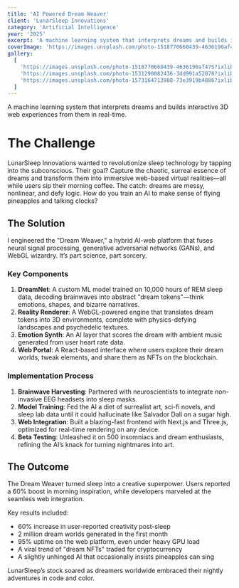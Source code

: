 ```yaml
---
title: 'AI Powered Dream Weaver'
client: 'LunarSleep Innovations'
category: 'Artificial Intelligence'
year: '2025'
excerpt: 'A machine learning system that interprets dreams and builds interactive 3D web experiences from them in real-time.'
coverImage: 'https://images.unsplash.com/photo-1518770660439-4636190af475?ixlib=rb-4.0.3&auto=format&fit=crop&w=1000&q=80'
gallery:
  [
    'https://images.unsplash.com/photo-1518770660439-4636190af475?ixlib=rb-4.0.3&auto=format&fit=crop&w=1000&q=80',
    'https://images.unsplash.com/photo-1531290082436-3dd991a52078?ixlib=rb-4.0.3&auto=format&fit=crop&w=1000&q=80',
    'https://images.unsplash.com/photo-1573164713988-73e3919b4886?ixlib=rb-4.0.3&auto=format&fit=crop&w=1000&q=80',
  ]
---
```


A machine learning system that interprets dreams and builds interactive 3D web experiences from them in real-time.

# The Challenge

LunarSleep Innovations wanted to revolutionize sleep technology by tapping into the subconscious. Their goal? Capture the chaotic, surreal essence of dreams and transform them into immersive web-based virtual realities—all while users sip their morning coffee. The catch: dreams are messy, nonlinear, and defy logic. How do you train an AI to make sense of flying pineapples and talking clocks?

## The Solution

I engineered the "Dream Weaver," a hybrid AI-web platform that fuses neural signal processing, generative adversarial networks (GANs), and WebGL wizardry. It’s part science, part sorcery.

### Key Components

1. **DreamNet**: A custom ML model trained on 10,000 hours of REM sleep data, decoding brainwaves into abstract "dream tokens"—think emotions, shapes, and bizarre narratives.
2. **Reality Renderer**: A WebGL-powered engine that translates dream tokens into 3D environments, complete with physics-defying landscapes and psychedelic textures.
3. **Emotion Synth**: An AI layer that scores the dream with ambient music generated from user heart rate data.
4. **Web Portal**: A React-based interface where users explore their dream worlds, tweak elements, and share them as NFTs on the blockchain.

### Implementation Process

1. **Brainwave Harvesting**: Partnered with neuroscientists to integrate non-invasive EEG headsets into sleep masks.
2. **Model Training**: Fed the AI a diet of surrealist art, sci-fi novels, and sleep lab data until it could hallucinate like Salvador Dalí on a sugar high.
3. **Web Integration**: Built a blazing-fast frontend with Next.js and Three.js, optimized for real-time rendering on any device.
4. **Beta Testing**: Unleashed it on 500 insomniacs and dream enthusiasts, refining the AI’s knack for turning nightmares into art.

## The Outcome

The Dream Weaver turned sleep into a creative superpower. Users reported a 60% boost in morning inspiration, while developers marveled at the seamless web integration.

Key results included:

- 60% increase in user-reported creativity post-sleep
- 2 million dream worlds generated in the first month
- 95% uptime on the web platform, even under heavy GPU load
- A viral trend of "dream NFTs" traded for cryptocurrency
- A slightly unhinged AI that occasionally insists pineapples can sing

LunarSleep’s stock soared as dreamers worldwide embraced their nightly adventures in code and color.
